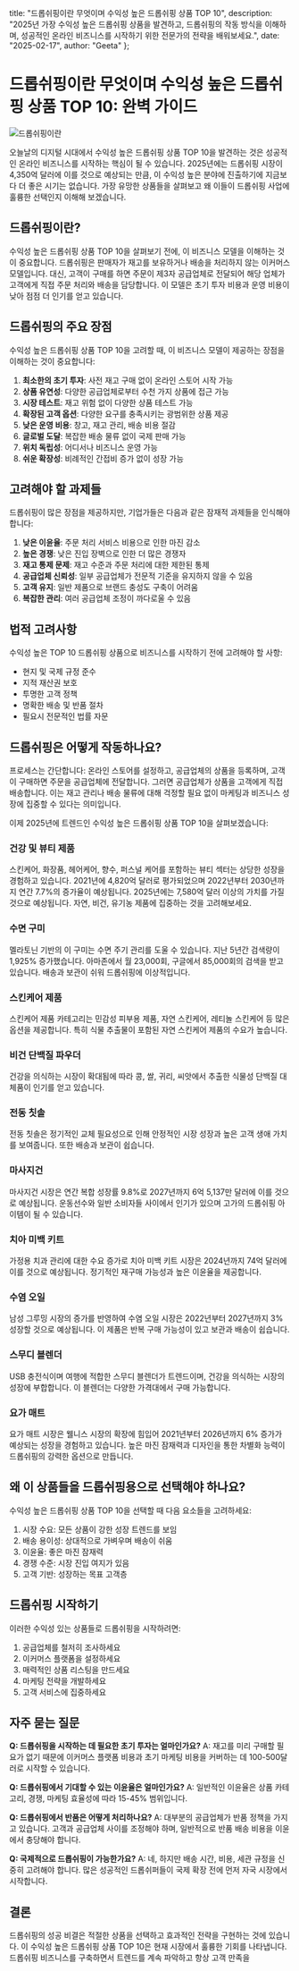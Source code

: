   title: "드롭쉬핑이란 무엇이며 수익성 높은 드롭쉬핑 상품 TOP 10",
  description: "2025년 가장 수익성 높은 드롭쉬핑 상품을 발견하고, 드롭쉬핑의 작동 방식을 이해하며, 성공적인 온라인 비즈니스를 시작하기 위한 전문가의 전략을 배워보세요.",
  date: "2025-02-17",
  author: "Geeta"
};

# 드롭쉬핑이란 무엇이며 수익성 높은 드롭쉬핑 상품 TOP 10: 완벽 가이드

![드롭쉬핑이란](/images/blog/what-is-dropshipping.jpeg)

오늘날의 디지털 시대에서 수익성 높은 드롭쉬핑 상품 TOP 10을 발견하는 것은 성공적인 온라인 비즈니스를 시작하는 핵심이 될 수 있습니다. 2025년에는 드롭쉬핑 시장이 4,350억 달러에 이를 것으로 예상되는 만큼, 이 수익성 높은 분야에 진출하기에 지금보다 더 좋은 시기는 없습니다. 가장 유망한 상품들을 살펴보고 왜 이들이 드롭쉬핑 사업에 훌륭한 선택인지 이해해 보겠습니다.

## 드롭쉬핑이란?

수익성 높은 드롭쉬핑 상품 TOP 10을 살펴보기 전에, 이 비즈니스 모델을 이해하는 것이 중요합니다. 드롭쉬핑은 판매자가 재고를 보유하거나 배송을 처리하지 않는 이커머스 모델입니다. 대신, 고객이 구매를 하면 주문이 제3자 공급업체로 전달되어 해당 업체가 고객에게 직접 주문 처리와 배송을 담당합니다. 이 모델은 초기 투자 비용과 운영 비용이 낮아 점점 더 인기를 얻고 있습니다.

## 드롭쉬핑의 주요 장점

수익성 높은 드롭쉬핑 상품 TOP 10을 고려할 때, 이 비즈니스 모델이 제공하는 장점을 이해하는 것이 중요합니다:

1. **최소한의 초기 투자**: 사전 재고 구매 없이 온라인 스토어 시작 가능
2. **상품 유연성**: 다양한 공급업체로부터 수천 가지 상품에 접근 가능
3. **시장 테스트**: 재고 위험 없이 다양한 상품 테스트 가능
4. **확장된 고객 옵션**: 다양한 요구를 충족시키는 광범위한 상품 제공
5. **낮은 운영 비용**: 창고, 재고 관리, 배송 비용 절감
6. **글로벌 도달**: 복잡한 배송 물류 없이 국제 판매 가능
7. **위치 독립성**: 어디서나 비즈니스 운영 가능
8. **쉬운 확장성**: 비례적인 간접비 증가 없이 성장 가능

## 고려해야 할 과제들

드롭쉬핑이 많은 장점을 제공하지만, 기업가들은 다음과 같은 잠재적 과제들을 인식해야 합니다:

1. **낮은 이윤율**: 주문 처리 서비스 비용으로 인한 마진 감소
2. **높은 경쟁**: 낮은 진입 장벽으로 인한 더 많은 경쟁자
3. **재고 통제 문제**: 재고 수준과 주문 처리에 대한 제한된 통제
4. **공급업체 신뢰성**: 일부 공급업체가 전문적 기준을 유지하지 않을 수 있음
5. **고객 유지**: 일반 제품으로 브랜드 충성도 구축이 어려움
6. **복잡한 관리**: 여러 공급업체 조정이 까다로울 수 있음

## 법적 고려사항

수익성 높은 TOP 10 드롭쉬핑 상품으로 비즈니스를 시작하기 전에 고려해야 할 사항:
- 현지 및 국제 규정 준수
- 지적 재산권 보호
- 투명한 고객 정책
- 명확한 배송 및 반품 절차
- 필요시 전문적인 법률 자문

## 드롭쉬핑은 어떻게 작동하나요?

프로세스는 간단합니다: 온라인 스토어를 설정하고, 공급업체의 상품을 등록하며, 고객이 구매하면 주문을 공급업체에 전달합니다. 그러면 공급업체가 상품을 고객에게 직접 배송합니다. 이는 재고 관리나 배송 물류에 대해 걱정할 필요 없이 마케팅과 비즈니스 성장에 집중할 수 있다는 의미입니다.

이제 2025년에 트렌드인 수익성 높은 드롭쉬핑 상품 TOP 10을 살펴보겠습니다:

### 건강 및 뷰티 제품
스킨케어, 화장품, 헤어케어, 향수, 퍼스널 케어를 포함하는 뷰티 섹터는 상당한 성장을 경험하고 있습니다. 2021년에 4,820억 달러로 평가되었으며 2022년부터 2030년까지 연간 7.7%의 증가율이 예상됩니다. 2025년에는 7,580억 달러 이상의 가치를 가질 것으로 예상됩니다. 자연, 비건, 유기농 제품에 집중하는 것을 고려해보세요.

### 수면 구미
멜라토닌 기반의 이 구미는 수면 주기 관리를 도울 수 있습니다. 지난 5년간 검색량이 1,925% 증가했습니다. 아마존에서 월 23,000회, 구글에서 85,000회의 검색을 받고 있습니다. 배송과 보관이 쉬워 드롭쉬핑에 이상적입니다.

### 스킨케어 제품
스킨케어 제품 카테고리는 민감성 피부용 제품, 자연 스킨케어, 레티놀 스킨케어 등 많은 옵션을 제공합니다. 특히 식물 추출물이 포함된 자연 스킨케어 제품의 수요가 높습니다.

### 비건 단백질 파우더
건강을 의식하는 시장이 확대됨에 따라 콩, 쌀, 귀리, 씨앗에서 추출한 식물성 단백질 대체품이 인기를 얻고 있습니다.

### 전동 칫솔
전동 칫솔은 정기적인 교체 필요성으로 인해 안정적인 시장 성장과 높은 고객 생애 가치를 보여줍니다. 또한 배송과 보관이 쉽습니다.

### 마사지건
마사지건 시장은 연간 복합 성장률 9.8%로 2027년까지 6억 5,137만 달러에 이를 것으로 예상됩니다. 운동선수와 일반 소비자들 사이에서 인기가 있으며 고가의 드롭쉬핑 아이템이 될 수 있습니다.

### 치아 미백 키트
가정용 치과 관리에 대한 수요 증가로 치아 미백 키트 시장은 2024년까지 74억 달러에 이를 것으로 예상됩니다. 정기적인 재구매 가능성과 높은 이윤율을 제공합니다.

### 수염 오일
남성 그루밍 시장의 증가를 반영하여 수염 오일 시장은 2022년부터 2027년까지 3% 성장할 것으로 예상됩니다. 이 제품은 반복 구매 가능성이 있고 보관과 배송이 쉽습니다.

### 스무디 블렌더
USB 충전식이며 여행에 적합한 스무디 블렌더가 트렌드이며, 건강을 의식하는 시장의 성장에 부합합니다. 이 블렌더는 다양한 가격대에서 구매 가능합니다.

### 요가 매트
요가 매트 시장은 웰니스 시장의 확장에 힘입어 2021년부터 2026년까지 6% 증가가 예상되는 성장을 경험하고 있습니다. 높은 마진 잠재력과 디자인을 통한 차별화 능력이 드롭쉬핑의 강력한 옵션으로 만듭니다.

## 왜 이 상품들을 드롭쉬핑용으로 선택해야 하나요?

수익성 높은 드롭쉬핑 상품 TOP 10을 선택할 때 다음 요소들을 고려하세요:

1. 시장 수요: 모든 상품이 강한 성장 트렌드를 보임
2. 배송 용이성: 상대적으로 가벼우며 배송이 쉬움
3. 이윤율: 좋은 마진 잠재력
4. 경쟁 수준: 시장 진입 여지가 있음
5. 고객 기반: 성장하는 목표 고객층

## 드롭쉬핑 시작하기

이러한 수익성 있는 상품들로 드롭쉬핑을 시작하려면:

1. 공급업체를 철저히 조사하세요
2. 이커머스 플랫폼을 설정하세요
3. 매력적인 상품 리스팅을 만드세요
4. 마케팅 전략을 개발하세요
5. 고객 서비스에 집중하세요

## 자주 묻는 질문

**Q: 드롭쉬핑을 시작하는 데 필요한 초기 투자는 얼마인가요?**
A: 재고를 미리 구매할 필요가 없기 때문에 이커머스 플랫폼 비용과 초기 마케팅 비용을 커버하는 데 100-500달러로 시작할 수 있습니다.

**Q: 드롭쉬핑에서 기대할 수 있는 이윤율은 얼마인가요?**
A: 일반적인 이윤율은 상품 카테고리, 경쟁, 마케팅 효율성에 따라 15-45% 범위입니다.

**Q: 드롭쉬핑에서 반품은 어떻게 처리하나요?**
A: 대부분의 공급업체가 반품 정책을 가지고 있습니다. 고객과 공급업체 사이를 조정해야 하며, 일반적으로 반품 배송 비용을 이윤에서 충당해야 합니다.

**Q: 국제적으로 드롭쉬핑이 가능한가요?**
A: 네, 하지만 배송 시간, 비용, 세관 규정을 신중히 고려해야 합니다. 많은 성공적인 드롭쉬퍼들이 국제 확장 전에 먼저 자국 시장에서 시작합니다.

## 결론

드롭쉬핑의 성공 비결은 적절한 상품을 선택하고 효과적인 전략을 구현하는 것에 있습니다. 이 수익성 높은 드롭쉬핑 상품 TOP 10은 현재 시장에서 훌륭한 기회를 나타냅니다. 드롭쉬핑 비즈니스를 구축하면서 트렌드를 계속 파악하고 항상 고객 만족을